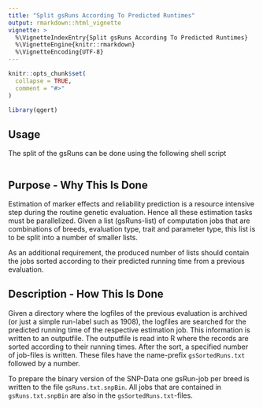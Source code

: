 ```yaml
---
title: "Split gsRuns According To Predicted Runtimes"
output: rmarkdown::html_vignette
vignette: >
  %\VignetteIndexEntry{Split gsRuns According To Predicted Runtimes}
  %\VignetteEngine{knitr::rmarkdown}
  %\VignetteEncoding{UTF-8}
---
```


```r
knitr::opts_chunk$set(
  collapse = TRUE,
  comment = "#>"
)
```

```r
library(qgert)
```

## Usage
The split of the gsRuns can be done using the following shell script

```bash

```



## Purpose - Why This Is Done
Estimation of marker effects and reliability prediction is a resource intensive step during the routine genetic evaluation. Hence all these estimation tasks must be parallelized. Given a list (gsRuns-list) of computation jobs that are combinations of breeds, evaluation type, trait and parameter type, this list is to be split into a number of smaller lists. 

As an additional requirement, the produced number of lists should contain the jobs sorted according to their predicted running time from a previous evaluation.


## Description - How This Is Done
Given a directory where the logfiles of the previous evaluation is archived (or just a simple run-label such as 1908), the logfiles are searched for the predicted running time of the respective estimation job. This information is written to an outputfile. The outputfile is read into R where the records are sorted according to their running times. After the sort, a specified number of job-files is written. These files have the name-prefix `gsSortedRuns.txt` followed by a number. 

To prepare the binary version of the SNP-Data one gsRun-job per breed is written to the file `gsRuns.txt.snpBin`. All jobs that are contained in `gsRuns.txt.snpBin` are also in the `gsSortedRuns.txt`-files. 
